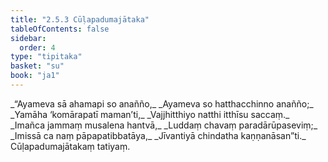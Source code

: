 ```yaml
---
title: "2.5.3 Cūḷapadumajātaka"
tableOfContents: false
sidebar:
  order: 4
type: "tipitaka"
basket: "su"
book: "ja1"
---
```



<DynamicBreadcrumb />

<Division number="85" book="ja1">

<Paragraph number="476" type="verses" book="ja1">
_“Ayameva sā ahamapi so anañño,_  
_Ayameva so hatthacchinno anañño;_  
_Yamāha ‘komārapatī maman’ti,_  
_Vajjhitthiyo natthi itthīsu saccaṃ._  

</Paragraph>

</Division>
<Division number="86" book="ja1">

<Paragraph number="477" type="verses" book="ja1">
_Imañca jammaṃ musalena hantvā,_  
_Luddaṃ chavaṃ paradārūpaseviṃ;_  
_Imissā ca naṃ pāpapatibbatāya,_  
_Jīvantiyā chindatha kaṇṇanāsan”ti._  


</Paragraph>
</Division>

<Paragraph number="478" type="center" book="ja1">
Cūḷapadumajātakaṃ tatiyaṃ.
</Paragraph>
